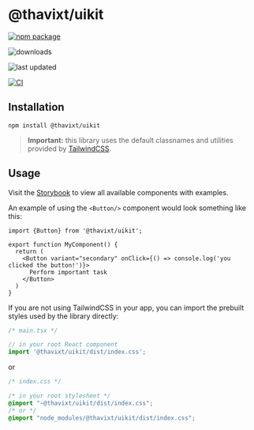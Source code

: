 # @thavixt/uikit

[![npm package](https://img.shields.io/npm/v/@thavixt/uikit)](https://www.npmjs.com/package/@thavixt/uikit)

![downloads](https://img.shields.io/npm/dm/@thavixt/uikit)

![last updated](https://img.shields.io/npm/last-update/@thavixt/uikit)

[![CI](https://github.com/thavixt/uikit/actions/workflows/uikit.yml/badge.svg)](https://github.com/thavixt/uikit/actions/workflows/uikit.yml)
 
## Installation

```shell
npm install @thavixt/uikit
```

> **Important:** this library uses the default classnames and utilities provided by [TailwindCSS](https://tailwindcss.com/).

## Usage

Visit the [Storybook](https://thavixt-uikit-storybook.komlosidev.net/) to view all available components with examples.

An example of using the `<Button/>` component would look something like this:

```tsx
import {Button} from '@thavixt/uikit';

export function MyComponent() {
  return (
    <Button variant="secondary" onClick={() => console.log('you clicked the button!')}>
      Perform important task
    </Button>
  )
}
```

If you are not using TailwindCSS in your app, you can import the prebuilt styles used by the library directly:

```ts
/* main.tsx */

// in your root React component
import '@thavixt/uikit/dist/index.css';
```

or

```css
/* index.css */

/* in your root stylesheet */
@import "~@thavixt/uikit/dist/index.css";
/* or */
@import "node_modules/@thavixt/uikit/dist/index.css";
```